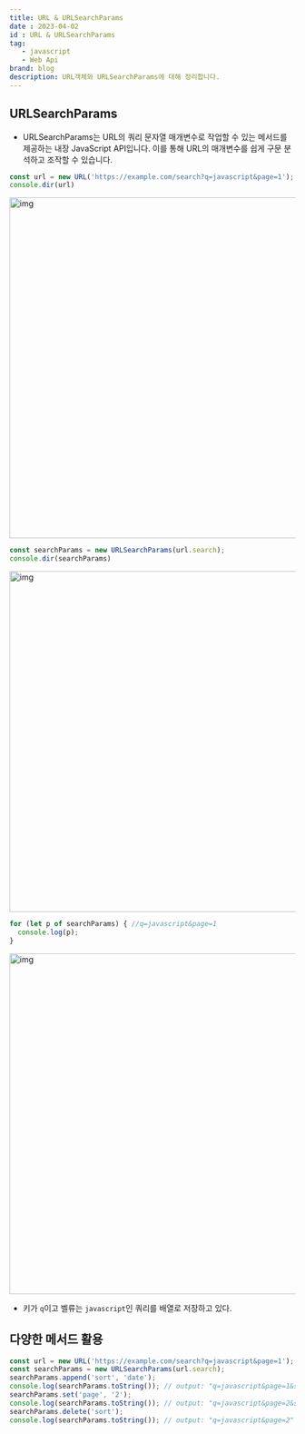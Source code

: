 ```yaml
---
title: URL & URLSearchParams
date : 2023-04-02
id : URL & URLSearchParams
tag: 
   - javascript
   - Web Api
brand: blog
description: URL객체와 URLSearchParams에 대해 정리합니다.
---
```



## URLSearchParams

- URLSearchParams는 URL의 쿼리 문자열 매개변수로 작업할 수 있는 메서드를 제공하는 내장 JavaScript API입니다. 이를 통해 URL의 매개변수를 쉽게 구문 분석하고 조작할 수 있습니다.

```jsx
const url = new URL('https://example.com/search?q=javascript&page=1');
console.dir(url)
```
<img src="/images/URLSearchParams/URLSearchParams.png" alt="img" width="1000" height="600" />

```jsx
const searchParams = new URLSearchParams(url.search);
console.dir(searchParams)
```

<img src="/images/URLSearchParams/URLSearchParams1.png" alt="img" width="1000" height="600" />

```jsx
for (let p of searchParams) { //q=javascript&page=1
  console.log(p);
}
```

<img src="/images/URLSearchParams/URLSearchParams2.png" alt="img" width="1000" height="600" />

- 키가 `q`이고 벨류는 `javascript`인 쿼리를 배열로 저장하고 있다.

## 다양한 메서드 활용

```jsx
const url = new URL('https://example.com/search?q=javascript&page=1');
const searchParams = new URLSearchParams(url.search);
searchParams.append('sort', 'date');
console.log(searchParams.toString()); // output: "q=javascript&page=1&sort=date"
searchParams.set('page', '2');
console.log(searchParams.toString()); // output: "q=javascript&page=2&sort=date"
searchParams.delete('sort');
console.log(searchParams.toString()); // output: "q=javascript&page=2"
```